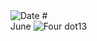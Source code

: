 
<RunningHead />
<Image src="/title-imprint.png" height={50} width={50} alt="Date" className="title-imprint"/>
# <div id="date">June <Image className="four-dot" src="/four-dot.png" height={15} width={15} alt="Four dot" />13</div>
